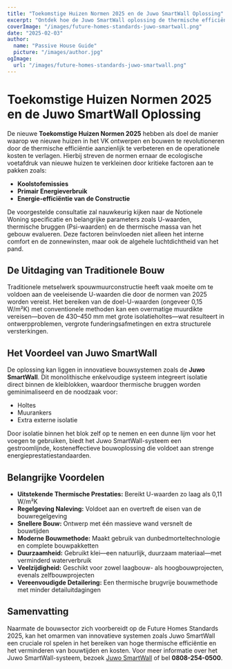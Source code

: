 ```yaml
---
title: "Toekomstige Huizen Normen 2025 en de Juwo SmartWall Oplossing"
excerpt: "Ontdek hoe de Juwo SmartWall oplossing de thermische efficiëntie en bouwnormen voor toekomstige huizen revolutioneert."
coverImage: "/images/future-homes-standards-juwo-smartwall.png"
date: "2025-02-03"
author:
  name: "Passive House Guide"
  picture: "/images/author.jpg"
ogImage:
  url: "/images/future-homes-standards-juwo-smartwall.png"
---
```


# Toekomstige Huizen Normen 2025 en de Juwo SmartWall Oplossing

De nieuwe **Toekomstige Huizen Normen 2025** hebben als doel de manier waarop we nieuwe huizen in het VK ontwerpen en bouwen te revolutioneren door de thermische efficiëntie aanzienlijk te verbeteren en de operationele kosten te verlagen. Hierbij streven de normen ernaar de ecologische voetafdruk van nieuwe huizen te verkleinen door kritieke factoren aan te pakken zoals:

- **Koolstofemissies**
- **Primair Energieverbruik**
- **Energie-efficiëntie van de Constructie**

De voorgestelde consultatie zal nauwkeurig kijken naar de Notionele Woning specificatie en belangrijke parameters zoals U-waarden, thermische bruggen (Psi-waarden) en de thermische massa van het gebouw evalueren. Deze factoren beïnvloeden niet alleen het interne comfort en de zonnewinsten, maar ook de algehele luchtdichtheid van het pand.

## De Uitdaging van Traditionele Bouw

Traditionele metselwerk spouwmuurconstructie heeft vaak moeite om te voldoen aan de veeleisende U-waarden die door de normen van 2025 worden vereist. Het bereiken van de doel-U-waarden (ongeveer 0,15 W/m²K) met conventionele methoden kan een overmatige muurdikte vereisen—boven de 430–450 mm met grote isolatieholtes—wat resulteert in ontwerpproblemen, vergrote funderingsafmetingen en extra structurele versterkingen.

## Het Voordeel van Juwo SmartWall

De oplossing kan liggen in innovatieve bouwsystemen zoals de **Juwo SmartWall**. Dit monolithische enkelvoudige systeem integreert isolatie direct binnen de kleiblokken, waardoor thermische bruggen worden geminimaliseerd en de noodzaak voor:

- Holtes
- Muurankers
- Extra externe isolatie

Door isolatie binnen het blok zelf op te nemen en een dunne lijm voor het voegen te gebruiken, biedt het Juwo SmartWall-systeem een gestroomlijnde, kosteneffectieve bouwoplossing die voldoet aan strenge energieprestatiestandaarden.

## Belangrijke Voordelen

- **Uitstekende Thermische Prestaties:** Bereikt U-waarden zo laag als 0,11 W/m²K
- **Regelgeving Naleving:** Voldoet aan en overtreft de eisen van de bouwregelgeving
- **Snellere Bouw:** Ontwerp met één massieve wand versnelt de bouwtijden
- **Moderne Bouwmethode:** Maakt gebruik van dunbedmorteltechnologie en complete bouwpakketten
- **Duurzaamheid:** Gebruikt klei—een natuurlijk, duurzaam materiaal—met verminderd waterverbruik
- **Veelzijdigheid:** Geschikt voor zowel laagbouw- als hoogbouwprojecten, evenals zelfbouwprojecten
- **Vereenvoudigde Detailering:** Een thermische brugvrije bouwmethode met minder detailuitdagingen

## Samenvatting

Naarmate de bouwsector zich voorbereidt op de Future Homes Standards 2025, kan het omarmen van innovatieve systemen zoals Juwo SmartWall een cruciale rol spelen in het bereiken van hoge thermische efficiëntie en het verminderen van bouwtijden en kosten. Voor meer informatie over het Juwo SmartWall-systeem, bezoek [Juwo SmartWall](http://www.Juwo-SmartWall.co.uk) of bel **0808-254-0500**.